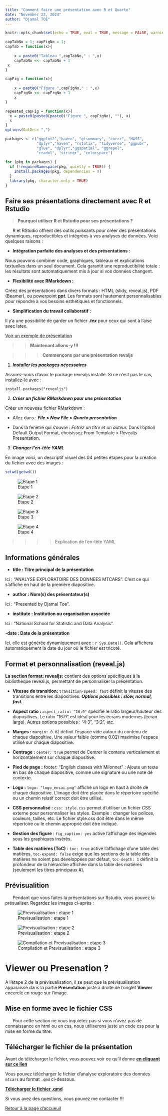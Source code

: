 ```yaml
---
title: "Comment faire une présentation avec R et Quarto"
date: "November 22, 2024"
author: "Djamal TOE"
---
```


```r
knitr::opts_chunk$set(echo = TRUE, eval = TRUE, message = FALSE, warning = FALSE)
```

```r
capTabNo = 1; capFigNo = 1;
capTab = function(x){
 
    x = paste0("Tableau ",capTabNo," : ",x)
    capTabNo <<- capTabNo + 1
 x
}

capFig = function(x){
 
    x = paste0("Figure ",capFigNo," : ",x)
    capFigNo <<- capFigNo + 1
    x
}

repeated_capFig = function(x){
  x = paste0(paste0(paste0("Figure ", capFigNo), ""), x)
  x
}
options(OutDec= ",")
```

```r
packages <- c("ggplot2","haven", "gtsummary", "corrr", "MASS",
              "dplyr","haven", "rstatix", "tidyverse", "ggpubr",
              "glue", "dplyr","ggspatial", "ggrepel",
              "readxl", "stringr", "colorspace") 
            
for (pkg in packages) {
  if (!requireNamespace(pkg, quietly = TRUE)) {
    install.packages(pkg, dependencies = T)
  }
  library(pkg, character.only = TRUE)
}
```

## Faire ses présentations directement avec R et Rstudio

> **Pourquoi utiliser R et Rstudio pour ses présentations ?**

|       R et RStudio offrent des outils puissants pour créer des présentations dynamiques, reproductibles et intégrées à vos analyses de données. Voici quelques raisons :

- **Intégration parfaite des analyses et des présentations :**

Nous pouvons combiner code, graphiques, tableaux et explications textuelles dans un seul document.
Cela garantit une reproductibilité totale : les résultats sont automatiquement mis à jour si vos données changent.

- **Flexibilité avec RMarkdown :**

Créez des présentations dans divers formats : HTML (slidy, reveal.js), PDF (Beamer), ou powerpoint ***ppt***.
Les formats sont hautement personnalisables pour répondre à vos besoins esthétiques et fonctionnels.

- **Simplification du travail collaboratif :** 

Il y'a une possibilité de garder un fichier ***.tex*** pour ceux qui sont à l'aise avec latex.

[Voir un exemple de présentation](https://djamal2905.github.io/djamal_website/projet-traitement-donnees/report_writing/Presentation/presentation-ptd.html#/title-slide)

>> **Maintenant allons-y !!!**

>>> **Commençons par une présentation revaljs**

1. ***Installer les packages nécessaires***

Assurez-vous d'avoir le package revealjs installé. Si ce n'est pas le cas, installez-le avec :

`install.packages("revealjs")`

2. ***Créer un fichier RMarkdown pour une présentation***

Créer un nouveau fichier RMarkdown :

- Allez dans : ***File > New File > Quarto presentation***

- Dans la fenêtre qui s’ouvre :
    *Entrez un titre et un auteur.
    *Dans l'option Default Output Format, choisissez From Template > Revealjs Presentation.

3. ***Changer l'en-tête YAML***


En image voici, un descriptif visuel des 04 petites étapes pour la création du fichier avec des images :
```r
setwd(getwd())
```

::: {layout-nrow=2}
![Etape 1](DATA_PRESENTATIONS/step1.png)

![Etape 2](DATA_PRESENTATIONS/step2.png)

![Etape 3](DATA_PRESENTATIONS/step3.png)

![Etape 4](DATA_PRESENTATIONS/step4.png)

:::

>>>> Explication de l'en-tête YAML

## Informations générales

- **title : Titre principal de la présentation**

Ici : "ANALYSE EXPLORATOIRE DES DONNEES MTCARS".
C’est ce qui s’affiche en haut de la première diapositive.

- **author : Nom(s) des présentateur(s)**

Ici : "Presented by Djamal Toe".

- **institute : Institution ou organisation associée**

Ici : "National School for Statistic and Data Analysis".

-**date : Date de la présentation**

Ici, elle est générée dynamiquement avec : `r Sys.Date()`. Cela affichera automatiquement la date du jour où le fichier est tricoté.

## Format et personnalisation (reveal.js)

**La section format: revealjs:** contient des options spécifiques à la bibliothèque reveal.js, permettant de personnaliser la présentation.

- **Vitesse de transition: ** `transition-speed: fast` définit la vitesse des transitions entre les diapositives.
***Options possibles : slow, normal, fast.***

- **Aspect ratio : ** `aspect_ratio: "16:9"` spécifie le ratio largeur/hauteur des diapositives.
Le ratio "16:9" est idéal pour les écrans modernes (écran large).
Autres options possibles : "4:3", "3:2", etc.

- **Marges :** `margin: 0.02` définit l'espace vide autour du contenu de chaque diapositive.
Une valeur faible (comme 0.02) maximise l’espace utilisé sur chaque diapositive.

- **Centrage :** `center: true` permet de Centrer le contenu verticalement et horizontalement sur chaque diapositive.

- **Pied de page :** footer: "English classes with Milonnet" : Ajoute un texte en bas de chaque diapositive, comme une signature ou une note de contexte.

- **Logo :** `logo: "logo_ensai.png"` affiche un logo en haut à droite de chaque diapositive.
L'image doit être placée dans le répertoire spécifié ou un chemin relatif correct doit être utilisé.

- **CSS personnalisé :** `css: style.css` permet d’utiliser un fichier CSS externe pour personnaliser les styles.
Exemple : changer les polices, couleurs, tailles, etc.
Le fichier style.css doit être dans le même répertoire ou le chemin approprié doit être indiqué.

- **Gestion des figure** : `fig_caption: yes` active l'affichage des légendes sous les graphiques insérés.

- **Table des matières (ToC)** : `toc: true` active l'affichage d'une table des matières, `toc-expand: false` exige que les sections de la table des matières ne soient pas développées par défaut, `toc-depth: 1` définit la profondeur de la hiérarchie affichée dans la table des matières (seulement les titres principaux #).

## Prévisualition

|       Pendant que vous faites la présentations sur Rstudio, vous pouvez la présualiser. Regardez les images ci-après :

::: {layout-nrow=2}
![Previsualisation : etape 1](DATA_PRESENTATIONS/step5.jpg)

![Previsualisation : etape 2](DATA_PRESENTATIONS/step6.jpg)

![Compilation et Previsualisation : etape 3](DATA_PRESENTATIONS/step7.jpg)

:::

::: {#Shapefiles .callout-important}
# Viewer ou Presenation ?

A l'étape 2 de la prévisualisation, il se peut que la prévisualisation apparaisse dans la partie **Presentation** juste à droite de l'onglet **Viewer** encerclé en rouge sur l'image.
:::


## Mise en forme avec le fichier CSS

|       Pour cette section ne vous inquietez pas si vous n'avez pas de connaissance en html ou en css, nous utiliserons juste un code css pour la mise en forme du titre.

## Télécharger le fichier de la présentation

Avant de télécharger le fichier, vous pouvez voir ce qu'il donne [**en cliquant sur ce lien**](https://djamal2905.github.io/djamaldbz/FORMATIONS/DATA_PRESENTATIONS/presentation_mtcars.html)

Vous pouvez télécharger le fichier d'analyse exploratoire des données `mtcars` au format `.qmd` ci-dessous.

[**Télécharger le fichier .qmd**](https://djamal2905.github.io/djamal_website/FORMATIONS/DATA_PRESENTATIONS/presentation_mtcars.qmd)

Si vous avez des questions, vous pouvez me contacter !!!

[Retour à la page d'accueuil](https://djamal2905.github.io/djamal_website)

